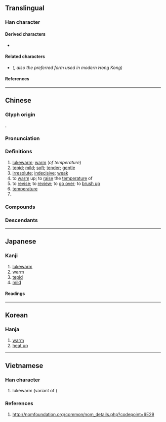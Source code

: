 {{also|温}}
{{character info/new}}
==Translingual==
{{ja-forms|[[温]]|[[温]]|溫}}

===Han character===
{{Han char|rn=85|rad=水|as=10|sn=13|four=36117|canj=EWOT|ids=⿰氵𥁕}}

====Derived characters====
* {{l|mul|[[薀]]([[蕰]]), [[𨷇]]}}

====Related characters====
* {{l|mul|[[温]]}} ''({{w|Simplified Chinese}}, also the preferred form used in modern Hong Kong)'' <!-- Refer HKSCS 2016 and http://input.foruto.com/ccc/gongbiu/dzijingbiu/ -->

====References====
{{Han ref|kx=0640.230|dkj=17968|hdz=31699.080|uh=6EAB}}

----

==Chinese==
{{zh-forms|s=温|t2=温}}
{{zh-wp|zh:溫姓}}

===Glyph origin===
{{Han etym}}
{{Han compound|氵|alt1=水|𥁕|ls=psc|c1=s|c2=p}}.

===Pronunciation===
{{zh-pron
|m=wēn
|c=wan1
|h=pfs=vûn
|md=ŭng
|mn=un
|mn-t=ung1
|w=1un
|mc=y
|oc=y
|cat=a,v,pn
}}

===Definitions===
{{zh-hanzi}}

# [[lukewarm]]; [[warm]] (''of temperature'')
# [[tepid]]; [[mild]]; [[soft]]; [[tender]]; [[gentle]]
# [[irresolute]]; [[indecisive]]; [[weak]]
# to [[warm]] up; to [[raise]] the [[temperature]] of
# to [[revise]]; to [[review]]; to [[go over]]; to [[brush up]]
# [[temperature]]
# {{surname|zh}}

===Compounds===
{{zh-der|三溫暖|低溫|低溫殺菌|低溫食品|保溫|保溫瓶|保溫箱|候溫|冬溫夏凊|別後寒溫|北溫帶|同溫層|囊溫郎當|基礎體溫|室溫|寒溫|寒溫序|常溫|常溫動物|常溫層|平均溫度|弼馬溫|恆溫|恆溫動物|恆溫層|扇枕溫席|扇枕溫衾|扇枕溫被|挾冰求溫|斜溫層|朱溫|桓溫|款語溫言|氣溫|水溫|溫克|溫八叉|溫卷|溫厚|溫吞吞|溫和|溫和飲食|溫哥華|溫婉|溫存|溫室|溫室效應|溫尼伯|溫居|溫嶠|溫差|溫布頓|溫席扇枕|溫帶|溫帶植物|溫帶氣旋|溫床|溫度|溫度表|溫度計|溫庭筠|溫情|溫情主義|溫故知新|溫文|溫文儒雅|溫文爾雅|溫暖|溫暾|溫書|溫柔|溫柔敦厚|溫柔鄉|溫毛|溫水|溫泉|溫泉浴|溫淳|溫湯|溫溫|溫潤|溫潤如玉|溫煦|溫熱|溫習|溫良|溫血動物|溫覺|溫酒|溫雅|溫順|溫飽|溫香豔玉|溫香軟玉|溫馨|溫馴|溫鰲妝燕|燃犀溫嶠|爾雅溫文|玉軟香溫|等溫線|絕對溫度|腼腆溫柔|舊夢重溫|色思溫|色溫|華氏溫標|薩爾溫江|變溫|變溫動物|變溫層|超低溫|軟玉溫香|軟語溫存|軟香溫玉|逆溫|逆溫層|鄂溫克族|重溫舊夢|重溫舊業|降溫|餘溫|香溫玉軟|香潤玉溫|馬克吐溫|體溫|體溫計|高溫|高溫消毒|高空逆溫|體溫錶|拿摩溫}}

===Descendants===
{{CJKV||j=温|おん|온|ôn}}

{{zh-cat|Intermediate}}

----

==Japanese==
{{ja-kanji forms|温|溫}}

===Kanji===
{{ja-kanji|grade=|rs=水10|shin=温}}

# [[lukewarm]]
# [[warm]]
# [[tepid]]
# [[mild]]

====Readings====
{{ja-readings
|goon=おん
|kanon=おん
|toon=うん
|kun=あたた-か, あたた-める
}}

----

==Korean==

===Hanja===
{{ko-hanja|hangeul=온|eumhun=|rv=on|mr=on|y=on}}

# [[warm]]
# [[heat up]]

----

==Vietnamese==

===Han character===
{{vi-hantu|[[ôn]]|rs=水10}}

# lukewarm (variant of {{l|ko|温}})
===References===
# http://nomfoundation.org/common/nom_details.php?codepoint=6E29